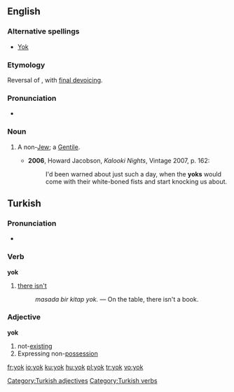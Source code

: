 ==English==

===Alternative spellings===
* [[Yok]]

===Etymology===
Reversal of {{term|goy}}, with [[w:final devoicing|final devoicing]].

===Pronunciation===
* {{IPA|/jɒk/}}

===Noun===
{{en-noun}}

# {{pejorative}} A non-[[Jew]]; a [[Gentile]].
#* '''2006''', Howard Jacobson, ''Kalooki Nights'', Vintage 2007, p. 162:
#*: I'd been warned about just such a day, when the '''yoks''' would come with their white-boned fists and start knocking us about.

==Turkish==

===Pronunciation===
* {{IPA|/jok/|lang=tr}}

===Verb===
'''yok'''

# [[there isn't]]
#: ''masada bir kitap yok.'' — On the table, there isn't a book.

===Adjective===
'''yok'''

# not-[[existing]]
# Expressing non-[[possession]]

[[Category:Turkish adjectives]]
[[Category:Turkish verbs]]

[[fr:yok]]
[[io:yok]]
[[ku:yok]]
[[hu:yok]]
[[pl:yok]]
[[tr:yok]]
[[vo:yok]]